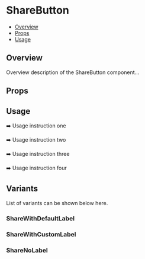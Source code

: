 

<Meta of={ShareButton} />

# ShareButton

- [Overview](#overview)
- [Props](#props)
- [Usage](#usage)

## Overview
Overview description of the ShareButton component...

## Props
<Controls />

## Usage
➡️ Usage instruction one

➡️ Usage instruction two

➡️ Usage instruction three

➡️ Usage instruction four

## Variants
List of variants can be shown below here.

### ShareWithDefaultLabel
<Canvas of={ShareButton.ShareWithDefaultLabel} />

### ShareWithCustomLabel
<Canvas of={ShareButton.ShareWithCustomLabel} />

### ShareNoLabel
<Canvas of={ShareButton.ShareNoLabel} />

